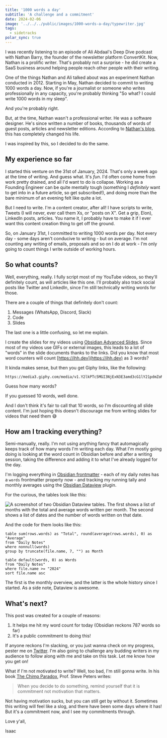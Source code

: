 ```yaml
---
title: '1000 words a day'
subtitle: 'A challenge and a commitment'
date: 2024-02-06
image: '../../../public/images/1000-words-a-day/typewriter.jpg'
tags:
  - sidetracks
polar_sync: true
---
```


I was recently listening to an episode of Ali Abdaal's Deep Dive podcast with Nathan Barry, the founder of the newsletter platform ConvertKit. Now, Nathan is a prolific writer. That's probably not a surprise - he did create a SaaS business around helping people reach other people with their writing.

One of the things Nathan and Ali talked about was an experiment Nathan conducted in 2012. Starting in May, Nathan decided to commit to writing 1000 words a day. Now, if you're a journalist or someone who writes professionally in any capacity, you're probably thinking "So what? I could write 1000 words in my sleep".

And you're probably right.

But, at the time, Nathan wasn't a professional writer. He was a software designer. He's since written a number of books, thousands of words of guest posts, articles and newsletter editions. According to [Nathan's blog](https://nathanbarry.com/commitment-changed-career), this has completely changed his life.

I was inspired by this, so I decided to do the same.

## My experience so far

I started this venture on the 31st of January, 2024. That's only a week ago at the time of writing. And guess what. It's _fun_. I'd often come home from work pretty drained, and all I'd want to do is collapse. Working as a Founding Engineer can be quite mentally tough (something I _definitely_ want to get into in a future article, so get subscribed!), and doing more than the bare minimum of an evening felt like quite a lot.

But I need to write. I'm a content creator, after all! I have scripts to write, Tweets (I will never, ever call them Xs, or "posts on X". Get a grip, Elon), LinkedIn posts, articles. You name it, I probably have to make it if I ever want this content creation thing to get off the ground.

So, on January 31st, I committed to writing 1000 words per day. Not every day - some days aren't conducive to writing - but on average. I'm not counting any writing of emails, proposals and so on I do at work - I'm only going to count things I write outside of working hours.

## So what counts?

Well, everything, really. I fully script most of my YouTube videos, so they'll definitely count, as will articles like this one. I'll probably also track social posts like Twitter and LinkedIn, since I'm still technically writing words for those.

There are a couple of things that definitely don't count:

1. Messages (WhatsApp, Discord, Slack)
2. Code
3. Slides

The last one is a little confusing, so let me explain.

I create the slides for my videos using [Obsidian Advanced Slides](https://github.com/MSzturc/obsidian-advanced-slides). Since most of my videos use GIFs or external images, this leads to a lot of "words" in the slide documents thanks to the links. Did you know that most word counters will count [https://ihh.dev](https://ihh.dev) as 3 words?

It kinda makes sense, but then you get Giphy links, like the following:

```text
https://media3.giphy.com/media/v1.Y2lkPTc5MGI3NjExN3E3amd3cG1lY21pdmZoMjZiYW1iNTl5ZDByMDNrZzQ0bWhvcmVnbiZlcD12MV9pbnRlcm5hbF9naWZfYnlfaWQmY3Q9Zw/Vuw9m5wXviFIQ/giphy.gif
```

Guess how many words?

If you guessed 10 words, well done.

And I don't think it's fair to call that 10 words, so I'm discounting all slide content. I'm just hoping this doesn't discourage me from writing slides for videos that need them 😅

## How am I tracking everything?

Semi-manually, really. I'm not using anything fancy that automagically keeps track of how many words I'm writing each day. What I'm mostly going doing is looking at the word count in Obsidian before and after a writing session, taking the difference and adding it to what I've already logged for the day.

I'm logging everything in [Obsidian frontmatter](https://help.obsidian.md/Editing+and+formatting/Properties) - each of my daily notes has a `words` frontmatter property now - and tracking my running tally and monthly averages using the [Obsidian Dataview](https://github.com/blacksmithgu/obsidian-dataview) plugin.

For the curious, the tables look like this:

![A screenshot of two Obsidian Dataview tables. The first shows a list of months with the total and average words written per month. The second shows a list of dates and the number of words written on that date.](../../../public/images/1000-words-a-day/word-tracker.png)

And the code for them looks like this:

```
table sum(rows.words) as "Total", round(average(rows.words), 0) as "Average"
from "Daily Notes"
where nonnull(words)
group by truncate(file.name, 7, "") as Month
```

```
table default(words, 0) as Words
from "Daily Notes"
where file.name >= "2024"
sort file.name asc
```

The first is the monthly overview, and the latter is the whole history since I started. As a side note, Dataview is awesome.

## What's next?

This post was created for a couple of reasons:

1. It helps me hit my word count for today (Obsidian reckons 787 words so far)
2. It's a public commitment to doing this!

If anyone reckons I'm slacking, or you just wanna check on my progress, pester me on [Twitter](https://twitter.com/IsaacHarrisHolt). I'm also going to challenge any budding writers in my audience to follow along with me and take on this task. Let me know how you get on!

What if I'm not motivated to write? Well, too bad, I'm still gonna write. In his book [The Chimp Paradox](https://amzn.to/3OyruMc), Prof. Steve Peters writes:

> When you decide to do something, remind yourself that it is commitment not motivation that matters.

Not having motivation sucks, but you can still get by without it. Sometimes this writing will feel like a slog, and there have been some days where it has! But it's a commitment now, and I see my commitments through.

Love y'all,

Isaac
